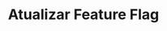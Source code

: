 ---
title: "Atualizar Feature Flag"
api: "PUT https://regis.app.byefive.com.br/rest/flags/{id}"
description: "Atualiza uma feature flag existente"
---